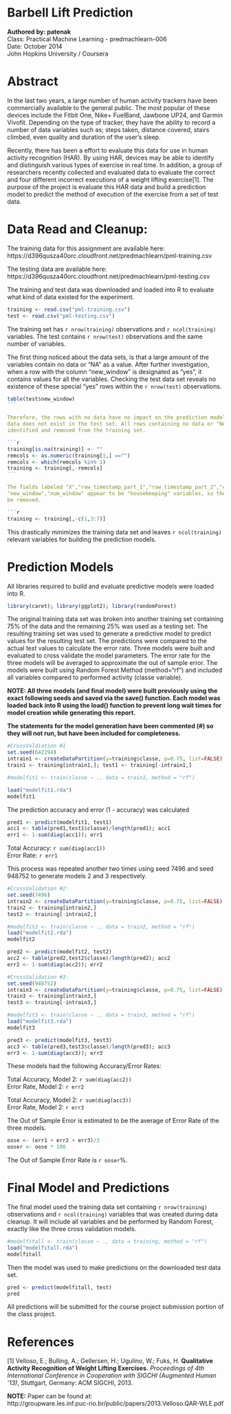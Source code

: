 Barbell Lift Prediction
========================================================

**Authored by: patenak**  
Class: Practical Machine Learning - predmachlearn-006  
Date: October 2014  
John Hopkins University / Coursera  


Abstract
========

In the last two years, a large number of human activity trackers have been commercially 
available to the general public. The most popular of these devices include the Fitbit One, Nike+ 
FuelBand, Jawbone UP24, and Garmin Vivofit. Depending on the type of tracker, they
have the ability to record a number of data variables such as; steps taken, distance 
covered, stairs climbed, even quality and duration of the user's sleep.  

Recently, there has been a effort to evaluate this data for use in human activity
recognition (HAR). By using HAR, devices may be able to identify and distinguish various 
types of exercise in real time.  In addition, a group of researchers recently collected and
evaluated data to evaluate the correct and four different incorrect executions of a weight lifting exercise[1].
The purpose of the project is evaluate this HAR data and build a prediction model
to predict the method of execution of the exercise from a set of test data.


Data Read and Cleanup:
==============

The training data for this assignment are available here:  
https://d396qusza40orc.cloudfront.net/predmachlearn/pml-training.csv

The testing data are available here:  
https://d396qusza40orc.cloudfront.net/predmachlearn/pml-testing.csv  

The training and test data was downloaded and loaded into R to evaluate what kind of data existed for the experiment.

```r
training <- read.csv("pml-training.csv")
test <- read.csv("pml-testing.csv")
```

The training set has `r nrow(training)` observations and `r ncol(training)` variables.
The test contains `r nrow(test)` observations and the same number of variables.

The first thing noticed about the data sets, is that a large amount of the variables contain 
no data or "NA" as a value. After further investigation, when a row with the column "new_window" is designated as "yes", it contains values for all the variables.  Checking the test data
set reveals no existence of these special "yes" rows within the `r nrow(test)` observations.

````r
table(test$new_window)
```

Therefore, the rows with no data have no impact on the prediction model since the
data does not exist in the test set. All rows containing no data or "NA" were 
identified and removed from the training set.

```r
training[is.na(training)] <- ""
remcols <- as.numeric(training[1,] =="")
remcols <- which(remcols %in% 1)
training <- training[,-remcols]
```

The fields labeled "X","raw_timestamp_part_1","raw_timestamp_part_2","cvtd_timestamp",
"new_window","num_window" appear to be "housekeeping" variables, so they will also 
be removed.

```r
training <- training[,-c(1,3:7)]
````

This drastically minimizes the training data set and leaves `r ncol(training)` 
relevant variables for building the prediction models.

Prediction Models
=================

All libraries required to build and evaluate predictive models were loaded into R.

```r
library(caret); library(ggplot2); library(randomForest)
```

The original training data set was broken into another training set containing 75% of the data 
and the remaining 25% was used as a testing set. The resulting training set was used to 
generate a predictive model to predict values for the resulting test set. The predictions
were compared to the actual test values to calculate the error rate.  Three models
were built and evaluated to cross validate the model parameters. The error rate for 
the three models will be averaged to approximate the out of sample error.  The
models were built using Random Forest Method (method="rf") and included all variables
compared to performed activity (classe variable).

**NOTE: All three models (and final model) were built previously using the exact 
following seeds and saved via the save() function. Each model was loaded back into R 
using the load() function to prevent long wait times for model creation while generating 
this report.**

**The statements for the model generation have been commented (#) so they 
will not run, but have been included for completeness.**

```r
#CrossValdiation #1
set.seed(642294)
intrain1 <- createDataPartition(y=training$classe, p=0.75, list=FALSE)
train1 <- training[intrain1,]; test1 <- training[-intrain1,]

#modelfit1 <- train(classe ~ ., data = train1, method = "rf")

load("modelfit1.rda")
modelfit1
```

The prediction accuracy and error (1 - accuracy) was calculated

```r
pred1 <- predict(modelfit1, test1)
acc1 <- table(pred1,test1$classe)/length(pred1); acc1
err1 <- 1-sum(diag(acc1)); err1
```

Total Accuracy: `r sum(diag(acc1))`  
Error Rate: `r err1`

This process was repeated another two times using seed 7496 and seed 948752 to 
generate models 2 and 3 respectively.

```r
#CrossValidation #2:
set.seed(7496)
intrain2 <- createDataPartition(y=training$classe, p=0.75, list=FALSE)
train2 <- training[intrain2,]
test2 <- training[-intrain2,]

#modelfit2 <- train(classe ~ ., data = train2, method = "rf")
load("modelfit2.rda")
modelfit2

pred2 <- predict(modelfit2, test2)
acc2 <- table(pred2,test2$classe)/length(pred2); acc2
err2 <- 1-sum(diag(acc2)); err2

#CrossValidation #3:
set.seed(948752)
intrain3 <- createDataPartition(y=training$classe, p=0.75, list=FALSE)
train3 <- training[intrain3,]
test3 <- training[-intrain3,]

#modelfit3 <- train(classe ~ ., data = train3, method = "rf")
load("modelfit3.rda")
modelfit3

pred3 <- predict(modelfit3, test3)
acc3 <- table(pred3,test3$classe)/length(pred3); acc3
err3 <- 1-sum(diag(acc3)); err3
```
These models had the following Accuracy/Error Rates:

Total Accuracy, Model 2: `r sum(diag(acc2))`  
Error Rate, Model 2: `r err2`  

Total Accuracy, Model 2: `r sum(diag(acc3))`  
Error Rate, Model 2: `r err3`  

The Out of Sample Error is estimated to be the average of Error Rate of the three models.

```r
oose <- (err1 + err2 + err3)/3
ooser <- oose * 100
```

The Out of Sample Error Rate is `r ooser`%. 

Final Model and Predictions
===========================

The final model used the training data set containing `r nrow(training)` observations
and `r ncol(training)` variables that was created during data cleanup. It will include
all variables and be performed by Random Forest, exactly like the three cross validation
models.

```r

#modelfitall <- train(classe ~ ., data = training, method = "rf")
load("modelfitall.rda")
modelfitall
```

Then the model was used to make predictions on the downloaded test data set.

```r
pred <- predict(modelfitall, test)
pred
```

All predictions will be submitted for the course project submission portion of
the class project. 

References
==========

[1] Velloso, E.; Bulling, A.; Gellersen, H.; Ugulino, W.; Fuks, H.
**Qualitative Activity Recognition of Weight Lifting Exercises.**
*Proceedings of 4th International Conference in Cooperation with SIGCHI (Augmented Human '13)*, 
Stuttgart, Germany: ACM SIGCHI, 2013.

**NOTE:**  Paper can be found at:  
http://groupware.les.inf.puc-rio.br/public/papers/2013.Velloso.QAR-WLE.pdf  

